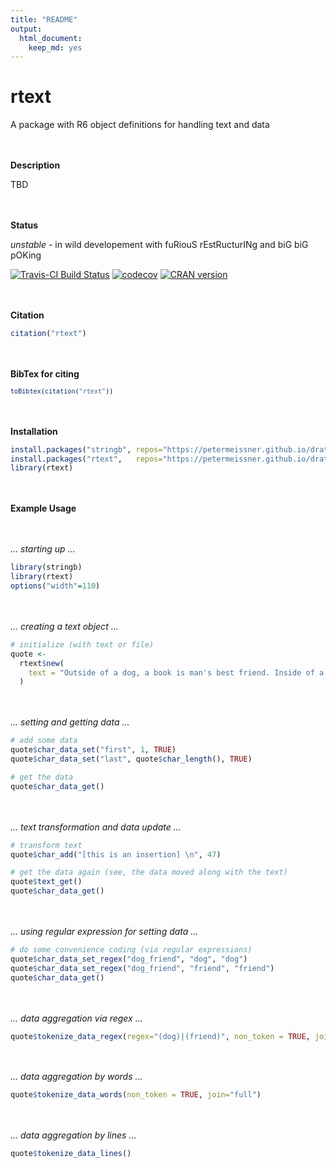 ```yaml
---
title: "README"
output:
  html_document:
    keep_md: yes
---
```



# rtext

A package with R6 object definitions for handling text and data


<br><br>**Description**

TBD



<br><br>**Status**

*unstable* - in wild developement with fuRiouS rEstRucturINg and biG biG pOKing

[![Travis-CI Build Status](https://travis-ci.org/petermeissner/rtext.svg?branch=master)](https://travis-ci.org/petermeissner/rtext)
[![codecov](https://codecov.io/gh/petermeissner/rtext/branch/master/graph/badge.svg)](https://codecov.io/gh/petermeissner/rtext/tree/master/R)
[![CRAN version](http://www.r-pkg.org/badges/version/stringb)](https://cran.r-project.org/package=rtext)


<br><br>**Citation**


```r
citation("rtext")
```

<br><br>**BibTex for citing**

<code style="white-space:normal;">
```r
toBibtex(citation("rtext"))
```
</code>



<br><br>**Installation**

```r
install.packages("stringb", repos="https://petermeissner.github.io/drat")    
install.packages("rtext",   repos="https://petermeissner.github.io/drat")    
library(rtext)
```


    

<br><br>**Example Usage**

<br><br>*... starting up ...*

```r
library(stringb)
library(rtext)
options("width"=110)
```


<br><br>*... creating a text object ...*
```r
# initialize (with text or file)
quote <- 
  rtext$new(
    text = "Outside of a dog, a book is man's best friend. Inside of a dog it's too dark to read."
  )
```

<br><br>*... setting and getting data ...*
```r
# add some data
quote$char_data_set("first", 1, TRUE)
quote$char_data_set("last", quote$char_length(), TRUE)

# get the data
quote$char_data_get()
```


<br><br>*... text transformation and data update ...*
```r
# transform text
quote$char_add("[this is an insertion] \n", 47)

# get the data again (see, the data moved along with the text)
quote$text_get()
quote$char_data_get()
```


<br><br>*... using regular expression for setting data ...*
```r
# do some convenience coding (via regular expressions)
quote$char_data_set_regex("dog_friend", "dog", "dog")
quote$char_data_set_regex("dog_friend", "friend", "friend")
quote$char_data_get()
```

<br><br>*... data aggregation via regex ...*
```r
quote$tokenize_data_regex(regex="(dog)|(friend)", non_token = TRUE, join = "full")
```

<br><br>*... data aggregation by words ...*
```r
quote$tokenize_data_words(non_token = TRUE, join="full")
```

<br><br>*... data aggregation by lines ...*
```r
quote$tokenize_data_lines()
```

   

    
    
    
    
    
    
    
    
    
    
